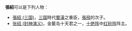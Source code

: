 '''張紹'''可以是下列人物：

*[[張紹_(三国)|張紹 (三国)]]，[[三国|三国]]時代[[蜀漢|蜀漢]]之重臣，[[張飛|張飛]]的次子。
*[[张绍_(封神演义)|张绍 (封神演义)]]，金鳌岛十天君之一，[[十绝阵|十绝阵]]中[[红砂阵|红砂阵]]阵主。

{{disambig|cat=二字张姓人名消歧义|S}}